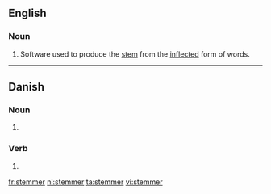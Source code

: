 ==English==
{{wikipedia|stemming}}
===Noun===
{{en-noun}}
# {{computing}} {{linguistics}} Software used to produce the [[stem]] from the [[inflected]] form of words.

----
==Danish==

===Noun===
{{head|da|noun form|g=c}}

# {{form of|plural indefinite|stemme|lang=da}}

===Verb===
{{head|da|verb form}}

# {{form of|present tense|stemme|lang=da}}

[[fr:stemmer]]
[[nl:stemmer]]
[[ta:stemmer]]
[[vi:stemmer]]